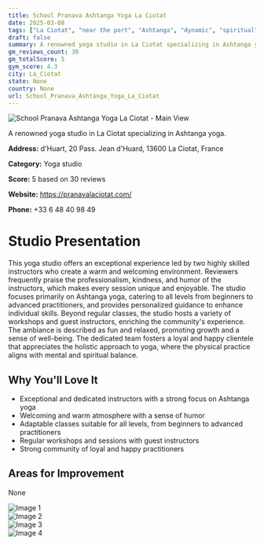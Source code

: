 ```yaml
---
title: School Pranava Ashtanga Yoga La Ciotat
date: 2025-03-08
tags: ["La Ciotat", "near the port", "Ashtanga", "dynamic", "spiritual", "welcoming atmosphere", "community-focused", "La Ciotat"]  
draft: false
summary: A renowned yoga studio in La Ciotat specializing in Ashtanga yoga.
gm_reviews_count: 30
gm_totalScore: 5
gym_score: 4.3
city: La_Ciotat
state: None
country: None
url: School_Pranava_Ashtanga_Yoga_La_Ciotat
---
```


<div className="aspect-[16/9] relative my-8">
  <img 
    src="https://lh5.googleusercontent.com/p/AF1QipOciqgv8pJlQojxNypWxDJHOvP9lrmfrgmM-56y=w1920-h1080-k-no"
    alt="School Pranava Ashtanga Yoga La Ciotat - Main View"
    className="object-cover absolute inset-0 w-full h-full rounded-lg"
  />
</div>

A renowned yoga studio in La Ciotat specializing in Ashtanga yoga.

**Address:** d'Huart, 20 Pass. Jean d'Huard, 13600 La Ciotat, France

**Category:** Yoga studio

**Score:** 5 based on 30 reviews

**Website:** https://pranavalaciotat.com/

**Phone:** +33 6 48 40 98 49

# Studio Presentation

This yoga studio offers an exceptional experience led by two highly skilled instructors who create a warm and welcoming environment. Reviewers frequently praise the professionalism, kindness, and humor of the instructors, which makes every session unique and enjoyable. The studio focuses primarily on Ashtanga yoga, catering to all levels from beginners to advanced practitioners, and provides personalized guidance to enhance individual skills. Beyond regular classes, the studio hosts a variety of workshops and guest instructors, enriching the community's experience. The ambiance is described as fun and relaxed, promoting growth and a sense of well-being. The dedicated team fosters a loyal and happy clientele that appreciates the holistic approach to yoga, where the physical practice aligns with mental and spiritual balance.

## Why You'll Love It

- Exceptional and dedicated instructors with a strong focus on Ashtanga yoga
- Welcoming and warm atmosphere with a sense of humor
- Adaptable classes suitable for all levels, from beginners to advanced practitioners
- Regular workshops and sessions with guest instructors
- Strong community of loyal and happy practitioners

## Areas for Improvement

None

<div className="grid grid-cols-1 xl:grid-cols-2 gap-4 my-8">
<div className="aspect-[4/3] relative"><img src="https://lh3.googleusercontent.com/gps-cs-s/AB5caB9-1p4FXbAieMBZv49h7EKYaz0NxsCOOCtKoyWxTec1yF9Ne5RpFZxSLVI6epZ9el_L8CdDcHKgPzZX_Gahj1p5tOhpQB5jKebnLcuDpVJz1drlkd2jEQBX0h_jwwuPLQLKhkAc0A=w1920-h1080-k-no" alt="Image 1" className="object-cover absolute inset-0 w-full h-full rounded-lg" /></div>
<div className="aspect-[4/3] relative"><img src="https://lh5.googleusercontent.com/p/AF1QipNuzvdv2CyJbGKSbbuneFeUgstN7QM5baWDdghI=w1920-h1080-k-no" alt="Image 2" className="object-cover absolute inset-0 w-full h-full rounded-lg" /></div>
<div className="aspect-[4/3] relative"><img src="https://lh5.googleusercontent.com/p/AF1QipNIwU6IMp55xV-UqHVN0zZH6iAR07T6QmE51yDh=w1920-h1080-k-no" alt="Image 3" className="object-cover absolute inset-0 w-full h-full rounded-lg" /></div>
<div className="aspect-[4/3] relative"><img src="https://lh5.googleusercontent.com/p/AF1QipN1BS_DwchJtKJStAt9eCLlHh5_kgcRIUHDN4wg=w1920-h1080-k-no" alt="Image 4" className="object-cover absolute inset-0 w-full h-full rounded-lg" /></div>
</div>